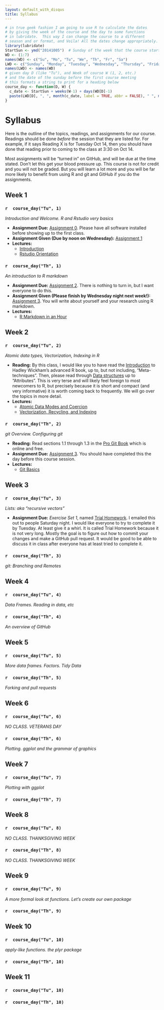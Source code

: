 ```yaml
---
layout: default_with_disqus
title: Syllabus
---
```


```r
# in true geek fashion I am going to use R to calculate the dates
# by giving the week of the course and the day to some functions
# in lubridate.  This way I can change the course to a different
# season and or format, and Voila! All the dates change appropriately.
library(lubridate)
StartSun <- ymd("20141005")  # Sunday of the week that the course starts
WD <- (1:7)
names(WD) <- c("Su", "Mo", "Tu", "We", "Th", "Fr", "Sa")
LWD <- c("Sunday", "Monday", "Tuesday", "Wednesday", "Thursday", "Friday", "Saturday")
names(LWD) <- names(WD)
# given day D (like "Tu"), and Week of course W (1, 2, etc.)
# and the date of the sunday before the first course meeting
# this formats a string to print for a heading below
course_day <- function(D, W) {
  c_date <- StartSun + weeks(W-1) + days(WD[D]-1)
  paste(LWD[D], ", ", month(c_date, label = TRUE, abbr = FALSE), " ", mday(c_date), ", ", year(c_date), sep="")
}
```


# Syllabus  {#syllabus}

Here is the outline of the topics, readings, and assignments for our
course.  Readings should be done _before_ the session that they are listed
for.  For example, if it says Reading X is for Tuesday Oct 14, then 
you should have done that reading prior to coming to the class at 
3:30 on Oct 14.  

Most assignments will be "turned in" on GitHub, and will be due at the
time stated.  Don't let this get your blood pressure up.  This course is
not for credit and you will not be graded.  But you will learn a lot more
and you will be far more likely to benefit from using R and git and GitHub if
you do the assignments.


## Week 1 {#syl-week-1}

### `r  course_day("Tu", 1)`
_Introduction and Welcome. R and Rstudio very basics_

* __Assignment Due:__ [Assignment 0](#assignment-0).  Please have all software installed before showing up to the first class.
* __Assignment Given (Due by noon on Wednesday):__ [Assignment 1](#assignment-1)
* __Lectures:__
    + [Introduction](#intro-lecture)
    + [Rstudio Orientation](#rstudio-orientation)


### `r  course_day("Th", 1)`
_An introduction to R markdown_

* __Assignment Due:__ [Assignment 2](#assignment-2). There is nothing to turn in, but I want everyone to do this.
* __Assignment Given (Please finish by Wednesday night next week!):__ [Assignment 3](#assignment-3).
  You will write about yourself and your research using R markdown.
* __Lectures:__
    + [R Markdown in an Hour](#rmarkdown-in-an-hour)
 
## Week 2 {#syl-week-2}

### `r  course_day("Tu", 2)`
_Atomic data types, Vectorization, Indexing in R_

* __Reading:__ By this class, I would like you to have read the [Introduction](http://adv-r.had.co.nz/Introduction.html) to Hadley Wickham's advanced R book, up to, but not including, "Meta-techniques". Then, please read through [Data structures](http://adv-r.had.co.nz/Data-structures.html) up to "Attributes".  This is very terse and will likely feel foreign to most newcomers to R, but precisely because it is short and compact (and very informative) it is worth coming back to frequently.  We will go over the topics in more detail.
* __Lectures:__
    + [Atomic Data Modes and Coercion](#r-data-types-and-coercion)
    + [Vectorization, Recycling, and Indexing](#vectorization-and-indexing)


### `r  course_day("Th", 2)`
_git Overview.  Configuring git_

* __Reading:__ Read sections 1.1 through 1.3 in the [Pro Git Book](http://git-scm.com/book) which is online and free.
* __Assignment Due:__ [Assignment 3](#assignment-3). You should have completed this the day before this course session.
* __Lectures:__
    + [Git Basics](#git-basics)


## Week 3 {#syl-week-3}

### `r  course_day("Tu", 3)`
_Lists: aka "recursive vectors"_

* __Assignment Due:__ _Exercise Set 1_, named [Trial Homework](#ex-test-start).  I emailed this out to people Saturday night.  I would like everyone
to try to complete it by Tuesday.  At least give it a whirl.  It is called
Trial Homework because it is not very long.  Mostly the goal is to figure out how
to commit your changes and make a GitHub pull request. It would be good to be
able to discuss it in class after everyone has at least tried to complete it.


### `r  course_day("Th", 3)`
_git: Branching and Remotes_



## Week 4 {#syl-week-4}

### `r  course_day("Tu", 4)`
_Data Frames. Reading in data, etc_

### `r  course_day("Th", 4)`
_An overview of GitHub_


## Week 5 {#syl-week-5}

### `r  course_day("Tu", 5)`
_More data frames. Factors.  Tidy Data_

### `r  course_day("Th", 5)`
_Forking and pull requests_


## Week 6 {#syl-week-6}

### `r  course_day("Tu", 6)`
_NO CLASS. VETERANS DAY_


### `r  course_day("Th", 6)`
_Plotting. ggplot and the grammar of graphics_


## Week 7 {#syl-week-7}

### `r  course_day("Tu", 7)`
_Plotting with ggplot_

### `r  course_day("Th", 7)`



## Week 8 {#syl-week-8}

### `r  course_day("Tu", 8)`
_NO CLASS. THANKSGIVING WEEK_

### `r  course_day("Th", 8)`
_NO CLASS. THANKSGIVING WEEK_


## Week 9 {#syl-week-9}

### `r  course_day("Tu", 9)`
_A more formal look at functions. Let's create our own package_

### `r  course_day("Th", 9)`



## Week 10 {#syl-week-10}

### `r  course_day("Tu", 10)`
_apply-like functions. the plyr package_

### `r  course_day("Th", 10)`




## Week 11 {#syl-week-10}

### `r  course_day("Tu", 10)`

### `r  course_day("Th", 10)`

